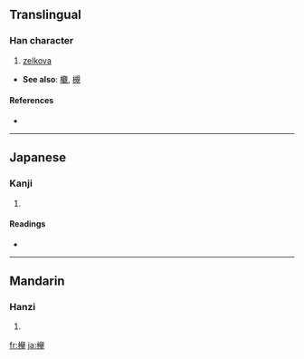 {{see|櫸}}
{{see|﨔}}
==Translingual==

===Han character===
{{Han char|rn=75|rad=木|as=10|sn=14|four=|canj=木竹金手 (DHCQ), X木竹金手 (XDHCQ)}}

# [[zelkova]]

* '''See also''': [[欟]], [[槻]]<!-- look like variants of the same character? -->

====References====
* {{Han ref|kx=0563.061|dkj=15883|hdz=21321.071|uh=6B05|ud=27397}}

----

==Japanese==

===Kanji===
{{ja-kanji|grade=|rs=木10}}

# {{defn|Japanese}}

====Readings====
* {{ja-readings|on=[[きょ]] (kyo)|kun=[[けやき]] (keyaki)}}

----

==Mandarin==

===Hanzi===
{{cmn-hanzi|pin=[[jǔ]] ([[ju3]]), [[luǒ]] ([[luo3]])|wg=chü<sup>3</sup>, lo<sup>3</sup>}}

# {{defn|Mandarin|sort=木10}}

[[fr:欅]]
[[ja:欅]]